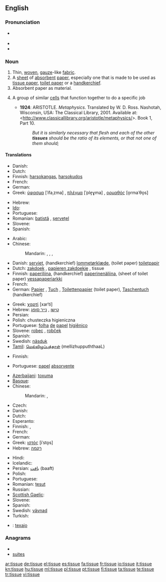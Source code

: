 ==English==

===Pronunciation===
* {{a|GenAm}} {{IPA|/ˈtɪʃu/}}
* {{audio|en-us-tissue.ogg|Audio (US)}}
* {{audio|En-uk-tissue.ogg|Audio (UK)}}

===Noun===
{{en-noun}}

# Thin, [[woven]], [[gauze]]-like [[fabric]].
# A [[sheet]] of [[absorbent]] [[paper]], especially one that is made to be used as [[tissue paper]], [[toilet paper]] or a [[handkerchief]].
# Absorbent paper as material.
# {{biology}} A group of similar [[cells]] that function together to do a specific job
#* '''1924''': ARISTOTLE.  ''Metaphysics''.  Translated by W. D. Ross.  Nashotah, Wisconsin, USA: The Classical Library, 2001.  Available at: <http://www.classicallibrary.org/aristotle/metaphysics/>. Book 1, Part 10.
#*: ''But it is similarly necessary that flesh and each of the other '''tissues''' should be the ratio of its elements, or that not one of them should;''

====Translations====
{{trans-top|woven fabric}}
* Danish: {{t-|da|stof}}
* Dutch: {{t+|nl|weefsel|n}}
* Finnish: [[harsokangas]], [[harsokudos]]
* French: {{t+|fr|tissu|m}}
* German: {{t+|de|Gewebe|n}}
* Greek: [[ύφασμα]] [ˈifaˌzma] {{n}}, [[πλέγμα]] [ˈple̞ɣma] {{n}}, [[ορμαθός]] [o̞rmaˈθo̞s] {{m}}
{{trans-mid}}
* Hebrew: {{t+|he|רקמה|f}}
* [[Ido]]: {{t|io|texajo|m|xs=Ido}}
* Portuguese: {{t+|pt|tecido|m}}
* Romanian: [[batistă]] {{f}}, [[şerveţel]] {{n}}
* Slovene: {{t+|sl|robec|m}}
* Spanish: {{t+|es|tejido|m}}
{{trans-bottom}}

{{trans-top|sheet of absorbent paper}}
* Arabic: {{t|ar|مندل|m|tr=mandal}}
* Chinese:
*: Mandarin: {{t|cmn|面巾紙|sc=Hani}}, {{t|cmn|面巾纸|tr=miànjīnzhǐ|sc=Hani}}, {{t-|cmn|紙巾|sc=Hani}}, {{t-|cmn|纸巾|tr=zhǐjīn|sc=Hani}}
* Danish: [[serviet]], (handkerchief) [[lommetørklæde]], (toilet paper) [[toiletpapir]]
* Dutch: [[zakdoek]] {{m}}, [[papieren zakdoekje]] {{n}}, tissue {{m}}
* Finnish: [[paperiliina]], (handkerchief) [[paperinenäliina]], (sheet of toilet paper) [[vessapaperiarkki]]
* French: {{t+|fr|tissu|m}}
* German: [[Papier]] {{n}}, [[Tuch]] {{n}}, [[Toilettenpapier]] {{n}} (toilet paper), [[Taschentuch]] {{n}} (handkerchief)
{{trans-mid}}
* Greek: [[χαρτί]] [xarˈti] {{n}}
* Hebrew: [[טישו]] {{m}}, [[נייר סופג]] {{m}}
* Persian: {{t+|fa|دستمال|tr=dastmal|xs=Persian}}
* Polish: chusteczka higieniczna {{f}}
* Portuguese: [[folha]] [[de]] [[papel]] [[higiênico]] {{f}}
* Slovene: [[robec]] {{m}}, [[robček]] {{m}}
* Spanish: {{t+|es|tejido|m}}
* Swedish: [[näsduk]] {{c}}
* [[Tamil]]: [[மெல்லிழுப்புத்தாள் ]] (mellizhuppuththaaL)
{{trans-bottom}}

{{trans-top|paper material}}
* Finnish: {{t-|fi|pehmopaperi}}
{{trans-mid}}
* Portuguese: [[papel]] [[absorvente]] {{m}}
{{trans-bottom}}

{{trans-top|aggregation of cells}}
* [[Azerbaijani]]: [[toxuma]]
* [[Basque]]: {{t+|eu|ehun|xs=Basque}}
* Chinese:
*: Mandarin: {{t-|cmn|組織|sc=Hani}}, {{t-|cmn|组织|tr=zǔzhī|sc=Hani}}
* Czech: {{t-|cs|tkáň|f}}
* Danish: {{t-|da|væv|n}}
* Dutch: {{t+|nl|weefsel|n}}
* Esperanto: {{t|eo|histo|xs=Esperanto}}
* Finnish: {{t+|fi|kudos}}, {{t-|fi|solukko}}
* French: {{t+|fr|tissu|m}}
* German: {{t+|de|Gewebe|n}}
* Greek: [[ιστός]] [iˈsto̞s] {{m}}
* Hebrew: [[רקמה]] {{f}}
{{trans-mid}}
* Hindi: {{t|hi|ऊतक|m|tr=ūtak|xs=Hindi}}
* Icelandic: {{t+|is|vefur|m}}
* Persian: [[بافت]] (baaft)
* Polish: {{t+|pl|tkanka|f}}
* Portuguese: {{t+|pt|tecido|m}}
* Romanian: [[ţesut]] {{n}}
* Russian: {{t+|ru|ткань|f}}
* [[Scottish Gaelic]]: {{t-|gd|maothran|m|xs=Scottish Gaelic}}
* Slovene: {{t+|sl|tkivo|n}}
* Spanish: {{t+|es|tejido|m}}
* Swedish: [[vävnad]] {{c}}
* Turkish: {{t+|tr|doku}}
{{trans-bottom}}

{{checktrans}}
* {{ttbc|Ido}}: [[texajo]]

===Anagrams===
* {{alphagram|eisstu}}
* [[suites#English|suites]]

[[ar:tissue]]
[[de:tissue]]
[[el:tissue]]
[[es:tissue]]
[[fa:tissue]]
[[fr:tissue]]
[[io:tissue]]
[[it:tissue]]
[[kn:tissue]]
[[hu:tissue]]
[[ml:tissue]]
[[pl:tissue]]
[[pt:tissue]]
[[fi:tissue]]
[[ta:tissue]]
[[te:tissue]]
[[tr:tissue]]
[[vi:tissue]]